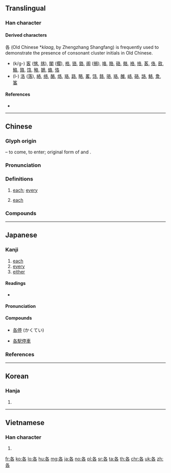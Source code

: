 ==Translingual==

===Han character===
{{Han char|rn=30|rad=口|as=03|sn=6|four=27604|canj=HER|ids=⿱夂口}}

====Derived characters====
各 (Old Chinese *''klaag'', by Zhengzhang Shangfang) is frequently used to demonstrate the presence of consonant cluster initials in Old Chinese.
* (k/g-) [[客]] ([[愘]], [[揢]]), [[閣]] ([[擱]]), [[格]], [[铬]], [[鉻]], [[阁]] ([[搁]]), [[咯]], [[胳]], [[硌]], [[骼]], [[袼]], [[挌]], [[茖]], [[佫]], [[敋]], [[鮥]], [[臵]], [[饹]], [[觡]], [[鵅]], [[蛒]], [[恪]]
* (l-) [[洛]] ([[落]]), [[絡]], [[络]], [[酪]], [[烙]], [[珞]], [[路]], [[略]], [[畧]], [[饹]], [[餎]], [[骆]], [[珞]], [[雒]], [[峈]], [[硌]], [[詻]], [[鮥]], [[洜]], [[笿]]

====References====
* {{Han ref|kx=0174.180|dkj=03281|dj=0387.110|hdz=10583.010|uh=5404|ud=21508|bh=A655|bd=42581}}

----

==Chinese==
{{zh-forms}}

===Glyph origin===
{{Han etyl}}
{{Han compound|夂|口|ls=ic|t1=sole of foot}} – to come, to enter; original form of {{och-l|𢓜}} and {{och-l|格}}.

===Pronunciation===
{{zh-pron
|m=gè
|c=gok3
|h=pfs=kok
|mn=koh/kok
|mn_note=koh - vernacular; kok - literary
|w=4koq
|mc=y
|oc=y
|ma=y
|cat=det,adv
}}

===Definitions===
{{zh-hanzi}}

# [[each]]; [[every]] {{gloss|determiner}}
#: {{zh-syn|每}}
#: {{zh-x|各種各樣|all sorts}}
#: {{zh-x|各位|everyone present; you all; everybody}}
# [[each]] {{gloss|adverb}}
#: {{zh-x|各-盡-其-責|each fulfils his/her responsibilities}}

===Compounds===
{{zh-der|人各有志|人持各見|分財各居|加爾各答|各不相犯|各不相謀|各不相讓|各不相關|各不相顧|各人|各位|各個|各個擊破|各別|各剌剌|各半|各司其事|各各|各國|各執一詞|各執己見|各執所見|各奔前程|各奔東西|各展其長|各式|各式各樣|各得其宜|各得其所|各從其志|各憑本事|各懷一心|各懷異心|各懷鬼胎|各抒己見|各抱一角|各持己見|各支支|各有千秋|各有各的|各有所長|各樣|各為其主|各琅琅|各界|各界人士|各異其趣|各白世人|各盡其用|各盡所能|各相|各省|各眾|各種|各自|各自東西|各自為戰|各自為政|各自獨立|各自進行|各色|各處|各行其志|各行其是|各行各業|各衣另飯|各說各話|各路|各門另戶|各闢蹊徑|各霸一方|各項|各類|各顯神通|同居各爨|同床各夢|天各一方|急并各邦|波多黎各|泰系各族|物各有主|骨肉各方}}

----

==Japanese==
{{ja-see-also|各-}}

===Kanji===
{{ja-kanji|grade=4|rs=口03}}

# [[each]]
# [[every]]
# [[either]]

====Readings====
* {{ja-readings|on=[[かく]] (kaku)|kun=[[おのおの]] (onoono)}}

====Pronunciation====
{{ja-pron|かく|acc=1|acc_ref=SMK2,NHK}}

====Compounds====
{{top4}}
* [[各停]] (かくてい)
{{mid4}}
* [[各駅停車]]
{{mid4}}
{{mid4}}
{{bottom}}

===References===
<references/>

----

==Korean==

===Hanja===
{{ko-hanja|hangeul=각|rv=gak|mr=kak}}

# {{defn|lang=ko|sort=口03}}

----

==Vietnamese==

===Han character===
{{vi-hantu|[[các]], [[cắc]], [[gạc]], [[gật]], [[gác]]|rs=口03}}

# {{defn|lang=vi|sort=口03}}

[[fr:各]]
[[ko:各]]
[[lo:各]]
[[hu:各]]
[[mg:各]]
[[ja:各]]
[[no:各]]
[[pl:各]]
[[sr:各]]
[[ta:各]]
[[th:各]]
[[chr:各]]
[[uk:各]]
[[zh:各]]